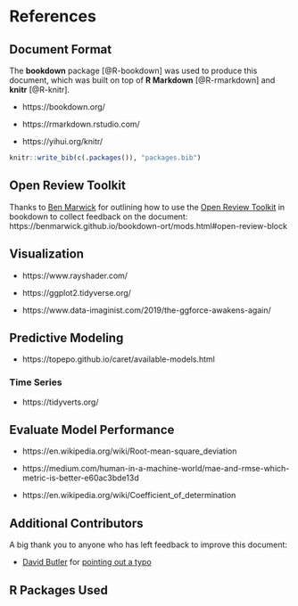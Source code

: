 # References

## Document Format

The **bookdown** package [@R-bookdown] was used to produce this document, which was built on top of **R Markdown** [@R-rmarkdown] and **knitr** [@R-knitr].

- https://bookdown.org/

- https://rmarkdown.rstudio.com/

- https://yihui.org/knitr/


```r
knitr::write_bib(c(.packages()), "packages.bib")
```

## Open Review Toolkit {#open-review-toolkit-ref}

Thanks to [Ben Marwick](https://github.com/benmarwick) for outlining how to use the [Open Review Toolkit](https://www.openreviewtoolkit.org/) in bookdown to collect feedback on the document: https://benmarwick.github.io/bookdown-ort/mods.html#open-review-block

## Visualization

- https://www.rayshader.com/

- https://ggplot2.tidyverse.org/

- https://www.data-imaginist.com/2019/the-ggforce-awakens-again/


## Predictive Modeling

- https://topepo.github.io/caret/available-models.html

### Time Series

- https://tidyverts.org/

## Evaluate Model Performance

- https://en.wikipedia.org/wiki/Root-mean-square_deviation

- https://medium.com/human-in-a-machine-world/mae-and-rmse-which-metric-is-better-e60ac3bde13d

- https://en.wikipedia.org/wiki/Coefficient_of_determination

## Additional Contributors

A big thank you to anyone who has left feedback to improve this document:

- [David Butler](https://github.com/nimisis) for [pointing out a typo](https://github.com/ries9112/cryptocurrencyresearch-org/pull/1)

## R Packages Used
